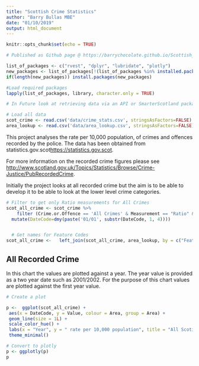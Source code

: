 ---
title: "Scottish Crime Statistics"
author: "Barry Bullas MBE"
date: "01/10/2019"
output: html_document
---

```{r setup, include=FALSE}
knitr::opts_chunk$set(echo = TRUE)

# Published as Github page @ https://barrychocolate.github.io/Scottish_Crime/Crime.html

list_of_packages <- c("rvest", "dplyr", "lubridate", "plotly")
new_packages <- list_of_packages[!(list_of_packages %in% installed.packages()[,"Package"])]
if(length(new_packages)) install.packages(new_packages)

#Load required packages
lapply(list_of_packages, library, character.only = TRUE)

# In Future look at retrieving data via an API or SmarterScotland package

# Load all data
scot_crime <- read.csv('data/crime_stats.csv', stringsAsFactors=FALSE)
area_lookup <- read.csv('data/area_lookup.csv', stringsAsFactors=FALSE)

```

This project analyses the rate per 10,000 population, of crimes and offences recorded by the police.  The data has been obtained from statistics.gov.scot<https://statistics.gov.scot>.

For more information on the recorded crime figures please see <http://www.scotland.gov.uk/Topics/Statistics/Browse/Crime-Justice/PubRecordedCrime>.

Initially the project looks at all recorded crime but the aim is to be able to develop it to be able to look at the lower level crime categories.

```{r include = FALSE}

# Filter to get only Ratio measurements for All Crimes
scot_all_crime <- scot_crime %>%
    filter (Crime.or.Offence == 'All Crimes' & Measurement == "Ratio" & FeatureCode != 'S92000003') %>%
  mutate(DateCode=dmy(paste('01/01', substr(DateCode, 1, 4))))


  # Get names for Feature Codes
scot_all_crime <-   left_join(scot_all_crime, area_lookup, by = c("FeatureCode" = "FeatureCode"))

```

## All Recorded Crime
In this chart the values are plotted against a year.  The year value is provided as a two year date such as 2001/2002.  For the purpose of this chart values are plotted against the first year value.

```{r echo=FALSE, warning=FALSE}
# Create a plot

p <-  ggplot(scot_all_crime) +
 aes(x = DateCode, y = Value, colour = Area, group = Area) +
 geom_line(size = 1L) +
 scale_color_hue() +
 labs(x = "Year", y = " rate per 10,000 population", title = "All Scotish Crime", subtitle = "1996 - 2018", caption = "Source: statistics.gov.sco") +
 theme_minimal()

# Convert to plotly
p <- ggplotly(p)
p

```


